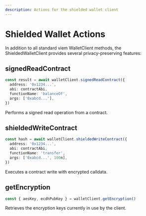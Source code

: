 ```yaml
---
description: Actions for the shielded wallet client
---
```


# Shielded Wallet Actions

In addition to all standard viem WalletClient methods, the ShieldedWalletClient provides several privacy-preserving features:

## signedReadContract

```ts
const result = await walletClient.signedReadContract({
  address: '0x1234...',
  abi: contractAbi,
  functionName: 'balanceOf',
  args: ['0xabcd...'],
})
```

Performs a signed read operation from a contract.

## shieldedWriteContract

```ts
const hash = await walletClient.shieldedWriteContract({
  address: '0x1234...',
  abi: contractAbi,
  functionName: 'transfer',
  args: ['0xabcd...', 100n],
})
```

Executes a contract write with encrypted calldata.

## getEncryption

```ts
const { aesKey, ecdhPubKey } = walletClient.getEncryption()
```

Retrieves the encryption keys currently in use by the client.
